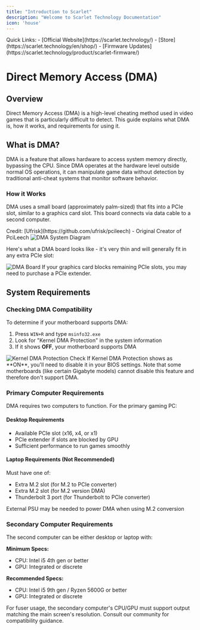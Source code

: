 ```yaml
---
title: "Introduction to Scarlet"
description: "Welcome to Scarlet Technology Documentation"
icon: 'house'
---
```


<Note>
  Quick Links:
  - [Official Website](https://scarlet.technology/)
  - [Store](https://scarlet.technology/en/shop/)
  - [Firmware Updates](https://scarlet.technology/product/scarlet-firmware/)
</Note>

# Direct Memory Access (DMA)

## Overview

Direct Memory Access (DMA) is a high-level cheating method used in video games that is particularly difficult to detect. This guide explains what DMA is, how it works, and requirements for using it.

## What is DMA?

DMA is a feature that allows hardware to access system memory directly, bypassing the CPU. Since DMA operates at the hardware level outside normal OS operations, it can manipulate game data without detection by traditional anti-cheat systems that monitor software behavior.

### How it Works

DMA uses a small board (approximately palm-sized) that fits into a PCIe slot, similar to a graphics card slot. This board connects via data cable to a second computer.

<Note>
Credit: [Ufrisk](https://github.com/ufrisk/pcileech) - Original Creator of PciLeech
</Note>

<Frame>
  <img src="/images/image (22).png" alt="DMA System Diagram" />
</Frame>

Here's what a DMA board looks like - it's very thin and will generally fit in any extra PCIe slot:

<Frame>
  <img src="/images/image (23).png" alt="DMA Board" />
</Frame>

<Tip>
If your graphics card blocks remaining PCIe slots, you may need to purchase a PCIe extender.
</Tip>

## System Requirements

### Checking DMA Compatibility 

To determine if your motherboard supports DMA:

1. Press `WIN+R` and type `msinfo32.exe`
2. Look for "Kernel DMA Protection" in the system information
3. If it shows **OFF**, your motherboard supports DMA

<Frame>
  <img src="/images/image (25).png" alt="Kernel DMA Protection Check" />
</Frame>

<Warning>
If Kernel DMA Protection shows as **ON**, you'll need to disable it in your BIOS settings. Note that some motherboards (like certain Gigabyte models) cannot disable this feature and therefore don't support DMA.
</Warning>

### Primary Computer Requirements

DMA requires two computers to function. For the primary gaming PC:

#### Desktop Requirements
- Available PCIe slot (x16, x4, or x1)
- PCIe extender if slots are blocked by GPU
- Sufficient performance to run games smoothly

#### Laptop Requirements (Not Recommended)
Must have one of:
- Extra M.2 slot (for M.2 to PCIe converter)
- Extra M.2 slot (for M.2 version DMA)
- Thunderbolt 3 port (for Thunderbolt to PCIe converter)

<Note>
External PSU may be needed to power DMA when using M.2 conversion
</Note>

### Secondary Computer Requirements

The second computer can be either desktop or laptop with:

**Minimum Specs:**
- CPU: Intel i5 4th gen or better
- GPU: Integrated or discrete

**Recommended Specs:**
- CPU: Intel i5 9th gen / Ryzen 5600G or better
- GPU: Integrated or discrete

<Warning>
For fuser usage, the secondary computer's CPU/GPU must support output matching the main screen's resolution. Consult our community for compatibility guidance.
</Warning>